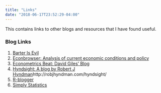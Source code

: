 ```yaml
---
title: "Links"
date: "2018-06-17T23:52:29-04:00"
---
```


This contains links to other blogs and resources that I have found useful.

### Blog Links
1. [Barter Is Evil](http://www.barterisevil.com/)
2. [Econbrowser: Analysis of current economic conditions and policy](http://econbrowser.com/)
3. [Econometrics Beat: David Giles' Blog](http://davegiles.blogspot.com/)
4. [Hyndsight: A blog by Robert J Hyndman]()http://robjhyndman.com/hyndsight/
5. [R-blogger](http://www.r-bloggers.com/)
6. [Simply Statistics](http://simplystatistics.org/)
